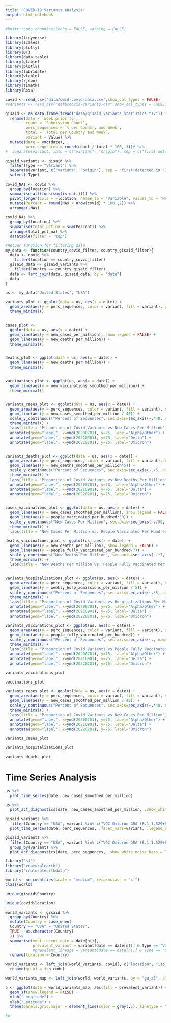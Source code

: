 ```yaml
---
title: "COVID-19 Variants Analysis"
output: html_notebook
---
```


```r
#knitr::opts_chunk$set(echo = FALSE, warning = FALSE)
```

```r
library(tidyverse)
library(scales)
library(plotly)
library(DT)
library(data.table)
library(gtable)
library(plotly)
library(lubridate)
library(vtable)
library(rjson)
library(timetk)
library(Rssa)
```

```r
covid <- read_csv("data/owid-covid-data.csv",show_col_types = FALSE)
#variants <- read_csv("data/covid-variants.csv",show_col_types = FALSE)

gisaid <- as.data.frame(fread("data/gisaid_variants_statistics.tsv")) %>% 
  rename(date = `Week prior to`,
         count = `Submission Count`,
         perc_sequences = `% per Country and Week`,
         total = `Total per Country and Week`,
         variant = Value) %>% 
  mutate(date = ymd(date),
         perc_sequences = round(count / total * 100, 3))# %>% 
#  separate(variant, into = c("variant", "origin"), sep = c("first detected in "))

gisaid_variants <- gisaid %>% 
  filter(Type == "Variant") %>%
  separate(variant, c("variant", "origin"), sep = "first detected in ") %>% 
  select(-Type)
```

```r
covid_NAs <- covid %>% 
  group_by(location) %>% 
  summarise_all(funs(sum(is.na(.)))) %>% 
  pivot_longer(cols = -location, names_to = "Variable", values_to = "NAs") %>% 
  mutate(Percent = round(NAs / nrow(covid) * 100 ,2)) %>% 
  arrange(-NAs)
```

```r
covid_NAs %>% 
  group_by(location) %>% 
  summarise(total_pct_na = sum(Percent)) %>% 
  arrange(total_pct_na) %>% 
  datatable(filter = 'top')
```

```r
#Helper function for filtering data
my_data <- function(country_covid_filter, country_gisaid_filter){
  data <- covid %>% 
    filter(location == country_covid_filter)
  gisaid_data <- gisaid_variants %>% 
    filter(Country == country_gisaid_filter)
  data <- left_join(data, gisaid_data, by = "date")
  data
}

us <- my_data("United States", "USA")
```


```r
variants_plot <- ggplot(data = us, aes(x = date)) +
  geom_area(aes(y = perc_sequences, color = variant, fill = variant), position = "dodge", show.legend = FALSE) +
  theme_minimal()


cases_plot <-
  ggplot(data = us, aes(x = date)) +
  geom_line(aes(y = new_cases_per_million), show.legend = FALSE) +
  geom_line(aes(y = new_deaths_per_million)) + 
  theme_minimal()


deaths_plot <- ggplot(data = us, aes(x = date)) +
  geom_line(aes(y = new_deaths_per_million)) + 
  theme_minimal()


vaccinations_plot <- ggplot(us, aes(x = date)) +
  geom_line(aes(y = new_vaccinations_smoothed_per_million)) +
  theme_minimal()


variants_cases_plot <- ggplot(data = us, aes(x = date)) + 
  geom_area(aes(y = perc_sequences, color = variant, fill = variant), show.legend =FALSE, alpha = 0.5, position = "dodge") + 
  geom_line(aes(y = new_cases_smoothed_per_million / 40)) + 
  scale_y_continuous("Percent of Sequences", sec.axis=sec_axis(~.*40, name = "New Cases Per Million")) + 
  theme_minimal() + 
  labs(title = "Proportion of Covid Variants vs New Cases Per Million")  +
  annotate(geom="label", x=ymd(20200701), y=75, label="Alpha/Other") +
  annotate(geom="label", x=ymd(20210901), y=75, label="Delta") +
  annotate(geom="label", x=ymd(20220201), y=75, label="Omicron")


variants_deaths_plot <- ggplot(data = us, aes(x = date)) + 
  geom_area(aes(y = perc_sequences, color = variant, fill = variant),show.legend =FALSE, alpha = 0.5, position = "dodge") + 
  geom_line(aes(y = new_deaths_smoothed_per_million*5)) + 
  scale_y_continuous("Percent of Sequences", sec.axis=sec_axis(~./5, name = "New Deaths Per Million")) + 
  theme_minimal() + 
  labs(title = "Proportion of Covid Variants vs New Deaths Per Million") +
  annotate(geom="label", x=ymd(20200701), y=75, label="Alpha/Other") +
  annotate(geom="label", x=ymd(20210901), y=75, label="Delta") +
  annotate(geom="label", x=ymd(20220201), y=75, label="Omicron")


cases_vaccinations_plot <- ggplot(data = us, aes(x = date)) +
  geom_line(aes(y = new_cases_smoothed_per_million), show.legend = FALSE) +
  geom_line(aes(y = people_vaccinated_per_hundred*50)) + 
  scale_y_continuous("New Cases Per Million", sec.axis=sec_axis(~./50, name = "People Vaccinated Per Hundred")) + 
  theme_minimal() + 
  labs(title = "New Cases Per Million vs. People Vaccinated Per Hundred")

deaths_vaccinations_plot <- ggplot(us, aes(x = date)) +
  geom_line(aes(y = new_deaths_per_million), show.legend = FALSE) +
  geom_line(aes(y = people_fully_vaccinated_per_hundred/7)) + 
  scale_y_continuous("New Deaths Per Million", sec.axis=sec_axis(~.*7, name = "People Vaccinated Per Hundred")) + 
  theme_minimal() + 
  labs(title = "New Deaths Per Million vs. People Fully Vaccinated Per Hundred")


variants_hospitalizations_plot <- ggplot(us, aes(x = date)) + 
  geom_area(aes(y = perc_sequences, color = variant, fill = variant), show.legend =FALSE, alpha = 0.5, position = "dodge") + 
  geom_line(aes(y = weekly_hosp_admissions_per_million / 5)) + 
  scale_y_continuous("Percent of Sequences", sec.axis=sec_axis(~.*5, name = "Hospitalizations Per Million")) + 
  theme_minimal() + 
  labs(title = "Proportion of Covid Variants vs Hospitalizations Per Million") +
  annotate(geom="label", x=ymd(20200701), y=75, label="Alpha/Other") +
  annotate(geom="label", x=ymd(20210901), y=75, label="Delta") +
  annotate(geom="label", x=ymd(20220201), y=75, label="Omicron")

variants_vaccinations_plot <- ggplot(us, aes(x = date)) + 
  geom_area(aes(y = perc_sequences, color = variant, fill = variant), show.legend =FALSE, alpha = 0.5, position = "dodge") + 
  geom_line(aes(y = people_fully_vaccinated_per_hundred)) + 
  scale_y_continuous("Percent of Sequences", sec.axis=sec_axis(~., name = "People Vaccinated Per Hundred")) + 
  theme_minimal() + 
  labs(title = "Proportion of Covid Variants vs People Fully Vaccinated") +
  annotate(geom="label", x=ymd(20200701), y=75, label="Alpha/Other") +
  annotate(geom="label", x=ymd(20210901), y=75, label="Delta") +
  annotate(geom="label", x=ymd(20220201), y=75, label="Omicron")

variants_vaccinations_plot
```

```r
vaccinations_plot
```

```r
variants_cases_plot <- ggplot(data = us, aes(x = date)) + 
  geom_area(aes(y = perc_sequences, color = variant, fill = variant), show.legend =FALSE, alpha = 0.5, position = "dodge") + 
  geom_line(aes(y = new_cases_smoothed_per_million / 40)) + 
  scale_y_continuous("Percent of Sequences", sec.axis=sec_axis(~.*40, name = "New Cases Per Million")) + 
  theme_minimal() + 
  labs(title = "Proportion of Covid Variants vs New Cases Per Million") +
  annotate(geom="label", x=ymd(20200701), y=75, label="Alpha/Other") +
  annotate(geom="label", x=ymd(20210901), y=75, label="Delta") +
  annotate(geom="label", x=ymd(20220201), y=75, label="Omicron")

variants_cases_plot
```

```r
variants_hospitalizations_plot
```

```r
variants_deaths_plot
```


# Time Series Analysis

```r
us %>% 
  plot_time_series(date, new_cases_smoothed_per_million)
```

```r
us %>% 
  plot_acf_diagnostics(date, new_cases_smoothed_per_million, .show_white_noise_bars = T) 
```


```r
gisaid_variants %>% 
  filter(Country == "USA", variant %in% c("VOC Omicron GRA (B.1.1.529+BA.*) ", "VOC Delta GK (B.1.617.2+AY.*) ", "VOC Alpha GRY (B.1.1.7+Q.*) ")) %>% 
  plot_time_series(date, perc_sequences, .facet_vars=variant, .legend_show = FALSE)
```

```r
gisaid_variants %>% 
  filter(Country == "USA", variant %in% c("VOC Omicron GRA (B.1.1.529+BA.*) ", "VOC Delta GK (B.1.617.2+AY.*) ", "VOC Alpha GRY (B.1.1.7+Q.*) ")) %>% 
  group_by(variant) %>% 
  plot_acf_diagnostics(date, perc_sequences, .show_white_noise_bars = T) 
```

```r
library("sf")
library("rnaturalearth")
library("rnaturalearthdata")

world <- ne_countries(scale = "medium", returnclass = "sf")
class(world)
```

```r
unique(gisaid$Country)
```

```r
unique(covid$location)
```


```r
world_variants <- gisaid %>% 
  group_by(Country) %>% 
  mutate(Country = case_when(
  Country == "USA" ~ "United States",
  TRUE ~ as.character(Country)
  )) %>% 
  summarise(most_recent_date = date[n()], 
            prevalent_variant = variant[date == date[n()] & Type == "Variant" & perc_sequences == max(perc_sequences)]) %>% 
            #prevalent_lineage = variant[date == date[n()] & Type == "Lineage" & perc_sequences == max(perc_sequences)]) %>% 
  rename(location = Country)

world_variants <- left_join(world_variants, covid[, c("location", "iso_code")], by = "location", all.x = TRUE) %>% 
  rename(gu_a3 = iso_code)

world_variants_map <- left_join(world, world_variants, by = "gu_a3", all.x = TRUE)
```

```r
p <- ggplot(data = world_variants_map, aes(fill = prevalent_variant)) + 
  geom_sf(show.legend = FALSE) + 
  xlab("Longitude") + 
  ylab("Latitude") + 
  theme(panels.grid.major = element_line(color = gray(.5), linetype = "dashed", size = 0.5), panel.background = element_rect(fill = "aliceblue")) 
```

```r
#p
```


